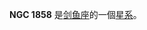 {{NGCInfoBox|NGCID=NGC 1858|發現者=詹姆士·丹露帕|發現日期=1826年8月3日|其他編號=ESO 56-SC74|曆元=J2000.0|赤經=5時9分55秒
|赤緯=-68°53'54"|星座=剑鱼座|星體=星系|星等=9.9|表面亮度=|藍等=9.8}}

'''NGC 1858''' 是[[剑鱼座|剑鱼座]]的一個[[星系|星系]]。

{{NGCReference|1858}}
{{Catalogs|NGC=1858}}